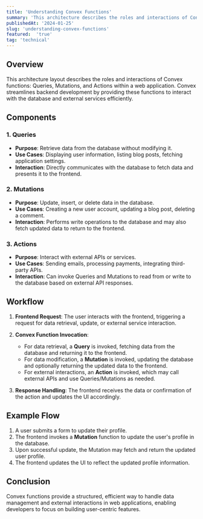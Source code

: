 ```yaml
---
title: 'Understanding Convex Functions'
summary: 'This architecture describes the roles and interactions of Convex functions: Queries, Mutations, and Actions within a web application. Convex streamlines backend development by providing these functions to interact with the database and external services efficiently.'
publishedAt: '2024-01-25'
slug: 'understanding-convex-functions'
featured:  'true'
tag: 'technical'
---
```


## Overview

This architecture layout describes the roles and interactions of Convex functions: Queries, Mutations, and Actions within a web application. Convex streamlines backend development by providing these functions to interact with the database and external services efficiently.

## Components

### 1. Queries

- **Purpose**: Retrieve data from the database without modifying it.
- **Use Cases**: Displaying user information, listing blog posts, fetching application settings.
- **Interaction**: Directly communicates with the database to fetch data and presents it to the frontend.

### 2. Mutations

- **Purpose**: Update, insert, or delete data in the database.
- **Use Cases**: Creating a new user account, updating a blog post, deleting a comment.
- **Interaction**: Performs write operations to the database and may also fetch updated data to return to the frontend.

### 3. Actions

- **Purpose**: Interact with external APIs or services.
- **Use Cases**: Sending emails, processing payments, integrating third-party APIs.
- **Interaction**: Can invoke Queries and Mutations to read from or write to the database based on external API responses.

## Workflow

1. **Frontend Request**: The user interacts with the frontend, triggering a request for data retrieval, update, or external service interaction.
2. **Convex Function Invocation**:

   - For data retrieval, a **Query** is invoked, fetching data from the database and returning it to the frontend.
   - For data modification, a **Mutation** is invoked, updating the database and optionally returning the updated data to the frontend.
   - For external interactions, an **Action** is invoked, which may call external APIs and use Queries/Mutations as needed.

3. **Response Handling**: The frontend receives the data or confirmation of the action and updates the UI accordingly.

## Example Flow

1. A user submits a form to update their profile.
2. The frontend invokes a **Mutation** function to update the user's profile in the database.
3. Upon successful update, the Mutation may fetch and return the updated user profile.
4. The frontend updates the UI to reflect the updated profile information.

## Conclusion

Convex functions provide a structured, efficient way to handle data management and external interactions in web applications, enabling developers to focus on building user-centric features.
